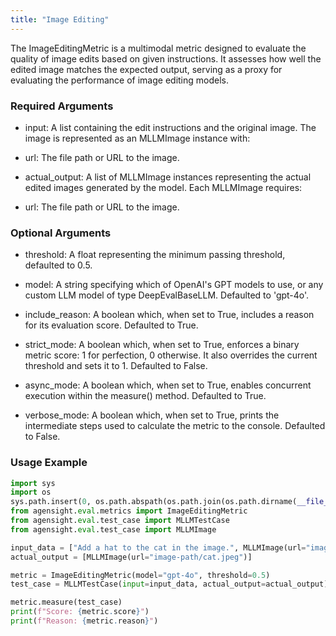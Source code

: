 ```yaml
---
title: "Image Editing"
---
```


The ImageEditingMetric is a multimodal metric designed to evaluate the quality of image edits based on given instructions. It assesses how well the edited image matches the expected output, serving as a proxy for evaluating the performance of image editing models.

### **Required Arguments**

- input: A list containing the edit instructions and the original image. The image is represented as an MLLMImage instance with:


- url: The file path or URL to the image.


- actual_output: A list of MLLMImage instances representing the actual edited images generated by the model. Each MLLMImage requires:


- url: The file path or URL to the image.

### **Optional Arguments**

- threshold: A float representing the minimum passing threshold, defaulted to 0.5.


- model: A string specifying which of OpenAI's GPT models to use, or any custom LLM model of type DeepEvalBaseLLM. Defaulted to 'gpt-4o'.


- include_reason: A boolean which, when set to True, includes a reason for its evaluation score. Defaulted to True.


- strict_mode: A boolean which, when set to True, enforces a binary metric score: 1 for perfection, 0 otherwise. It also overrides the current threshold and sets it to 1. Defaulted to False.


- async_mode: A boolean which, when set to True, enables concurrent execution within the measure() method. Defaulted to True.


- verbose_mode: A boolean which, when set to True, prints the intermediate steps used to calculate the metric to the console. Defaulted to False.

### **Usage Example**

```python
import sys
import os
sys.path.insert(0, os.path.abspath(os.path.join(os.path.dirname(__file__), '..','..','..')))
from agensight.eval.metrics import ImageEditingMetric
from agensight.eval.test_case import MLLMTestCase
from agensight.eval.test_case import MLLMImage

input_data = ["Add a hat to the cat in the image.", MLLMImage(url="image-path/cat.jpeg")]
actual_output = [MLLMImage(url="image-path/cat.jpeg")]

metric = ImageEditingMetric(model="gpt-4o", threshold=0.5)
test_case = MLLMTestCase(input=input_data, actual_output=actual_output)

metric.measure(test_case)
print(f"Score: {metric.score}")
print(f"Reason: {metric.reason}") 
```